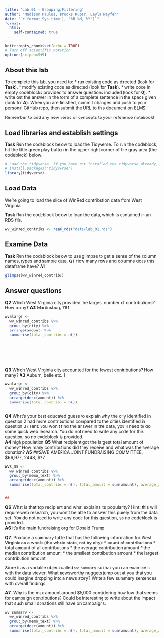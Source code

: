 ```yaml
---
title: "Lab 01 - Grouping/Filtering"
author: "Madison Paulus, Brooks Rupar, Layla Nayfeh"
date: "`r format(Sys.time(), '%B %d, %Y')`"
format:
  html:
    self-contained: true
---
```


```r
knitr::opts_chunk$set(echo = TRUE)
# Turn off scientific notation
options(scipen=999)
```

## About this lab

To complete this lab, you need to:
* run existing code as directed (look for **Task**).
* modify existing code as directed (look for **Task**).
* write code in empty codeblocks provided to answer questions included (look for **Q**).
* write out the answer in the form of a complete sentence in the space given (look for **A**).
When you are finished, commit changes and push to your personal GitHub repo, then submit the URL to this document on ELMS.

Remember to add any new verbs or concepts to your reference notebook!

## Load libraries and establish settings

**Task** Run the codeblock below to load the Tidyverse. To run the codeblock, hit the little green play button in the upper right corner of the gray area (the codeblock) below.

```r
# Load the tidyverse. If you have not installed the tidyverse already, remove the # from the next line and run it first.  
# install.packages('tidyverse')
library(tidyverse)
```

## Load Data

We're going to load the slice of WinRed contribution data from West Virginia.

**Task** Run the codeblock below to load the data, which is contained in an RDS file.

```r
wv_winred_contribs <- read_rds("data/lab_01.rds")
```

## Examine Data

**Task** Run the codeblock below to use glimpse to get a sense of the column names, types and sample data.
**Q1** How many rows and columns does this dataframe have?
**A1** 

```r
glimpse(wv_winred_contribs)
```

## Answer questions

**Q2** Which West Virginia city provided the largest number of contributions? How many?
**A2** 
Martinsburg 781
```r

wvalarge <-
  wv_winred_contribs %>%
  group_by(city) %>%
  arrange(amount) %>% 
  summarise(total_contribs = n()) 








```
**Q3** Which West Virginia city accounted for the fewest contributions? How many?
**A3** 
Auburn, belle etc. 1
```r

wvalarge <-
  wv_winred_contribs %>%
  group_by(city) %>%
  arrange(desc(amount)) %>% 
  summarise(total_contribs = n())



```
**Q4** What's your best educated guess to explain why the city identified in question 2 had more contributions compared to the cities identified in question 3? Hint: you won't find the answer in the data, you'll need to do some quick web research. You do not need to write any code for this question, so no codeblock is provided.  
**A4** 
high population
**Q5** What recipient got the largest total amount of money? How many contributions did they receive and what was the average donation?
**A5** 
##SAVE AMERICA JOINT FUNDRAISING COMMITTEE, $66,972, 2448, $27
```r

WVS_S5 <-
  wv_winred_contribs %>%
  group_by(memo_text) %>%
  arrange(desc(amount)) %>% 
  summarise(total_contribs = n(), total_amount = sum(amount), average_amount = mean(amount))


## 

```

**Q6** What is that top recipient and what explains its popularity? Hint: this will require web research, you won't be able to answer this purely from the data set.  You do not need to write any code for this question, so no codeblock is provided.  
**A6** 
it's the main fundraising org for Donald Trump


**Q7**. Produce a summary table that has the following information for West Virginia as a whole (the whole state, not by city):
* count of contributions
* total amount of all contributions
* the average contribution amount
* the median contribution amount
* the smallest contribution amount
* the largest contribution amount

Store it as a variable object called `wv_summary` so that you can examine it with the data viewer. What newsworthy nuggets jump out at you that you could imagine dropping into a news story? Write a few summary sentences with overall findings.

**A7**. 
Why is the max amount around $5,000 considering how low that seems for campaign contributions? Could be interesting to write about the impact that such small donations still have on campaigns.
```r

wv_summary <-
  wv_winred_contribs %>%
  group_by(memo_text) %>%
  arrange(desc(amount)) %>% 
  summarise(total_contribs = n(), total_amount = sum(amount), average_amount = mean(amount), average_mode = mode(amount), average_min = min(amount), max_amount = max(amount))






```
